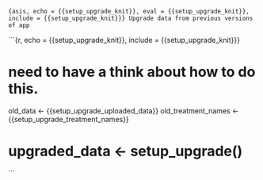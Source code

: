 ```{asis, echo = {{setup_upgrade_knit}}, eval = {{setup_upgrade_knit}}, include = {{setup_upgrade_knit}}}
Upgrade data from previous versions of app
```

```{r, echo = {{setup_upgrade_knit}}, include = {{setup_upgrade_knit}}}

# need to have a think about how to do this.

old_data <- {{setup_upgrade_uploaded_data}}
old_treatment_names <- {{setup_upgrade_treatment_names}}

# upgraded_data <- setup_upgrade()
```
